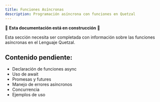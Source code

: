 ```yaml
---
title: Funciones Asíncronas
description: Programación asíncrona con funciones en Quetzal
---
```


🚧 **Esta documentación está en construcción** 🚧

Esta sección necesita ser completada con información sobre las funciones asíncronas en el Lenguaje Quetzal.

## Contenido pendiente:
- Declaración de funciones async
- Uso de await
- Promesas y futures
- Manejo de errores asíncronos
- Concurrencia
- Ejemplos de uso
